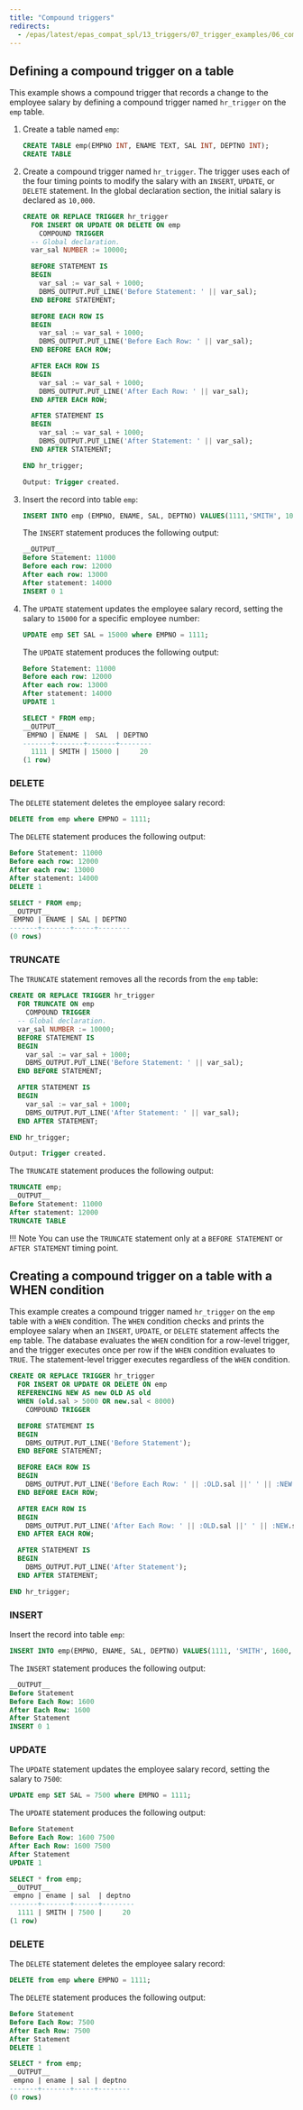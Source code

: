 ```yaml
---
title: "Compound triggers"
redirects:
  - /epas/latest/epas_compat_spl/13_triggers/07_trigger_examples/06_compound_trigger/ #generated for docs/epas/reorg-role-use-case-mode
---
```


<div id="compound_trigger" class="registered_link"></div>

## Defining a compound trigger on a table

This example shows a compound trigger that records a change to the employee salary by defining a compound trigger named `hr_trigger` on the `emp` table.

1. Create a table named `emp`:

   ```sql
   CREATE TABLE emp(EMPNO INT, ENAME TEXT, SAL INT, DEPTNO INT);
   CREATE TABLE
   ```

2. Create a compound trigger named `hr_trigger`. The trigger uses each of the four timing points to modify the salary with an `INSERT`, `UPDATE`, or `DELETE` statement. In the global declaration section, the initial salary is declared as `10,000`.

   ```sql
   CREATE OR REPLACE TRIGGER hr_trigger
     FOR INSERT OR UPDATE OR DELETE ON emp
       COMPOUND TRIGGER
     -- Global declaration.
     var_sal NUMBER := 10000;

     BEFORE STATEMENT IS
     BEGIN
       var_sal := var_sal + 1000;
       DBMS_OUTPUT.PUT_LINE('Before Statement: ' || var_sal);
     END BEFORE STATEMENT;

     BEFORE EACH ROW IS
     BEGIN
       var_sal := var_sal + 1000;
       DBMS_OUTPUT.PUT_LINE('Before Each Row: ' || var_sal);
     END BEFORE EACH ROW;

     AFTER EACH ROW IS
     BEGIN
       var_sal := var_sal + 1000;
       DBMS_OUTPUT.PUT_LINE('After Each Row: ' || var_sal);
     END AFTER EACH ROW;

     AFTER STATEMENT IS
     BEGIN
       var_sal := var_sal + 1000;
       DBMS_OUTPUT.PUT_LINE('After Statement: ' || var_sal);
     END AFTER STATEMENT;

   END hr_trigger;

   Output: Trigger created.
   ```

3. Insert the record into table `emp`:

   ```sql
   INSERT INTO emp (EMPNO, ENAME, SAL, DEPTNO) VALUES(1111,'SMITH', 10000, 20);
   ```

   The `INSERT` statement produces the following output:

   ```sql
   __OUTPUT__
   Before Statement: 11000
   Before each row: 12000
   After each row: 13000
   After statement: 14000
   INSERT 0 1
   ```

4. The `UPDATE` statement updates the employee salary record, setting the salary to `15000` for a specific employee number:

   ```sql
   UPDATE emp SET SAL = 15000 where EMPNO = 1111;
   ```

   The `UPDATE` statement produces the following output:

   ```sql
   Before Statement: 11000
   Before each row: 12000
   After each row: 13000
   After statement: 14000
   UPDATE 1

   SELECT * FROM emp;
   __OUTPUT__
    EMPNO | ENAME |  SAL  | DEPTNO
   -------+-------+-------+--------
     1111 | SMITH | 15000 |     20
   (1 row)
   ```

### DELETE

The `DELETE` statement deletes the employee salary record:

```sql
DELETE from emp where EMPNO = 1111;
```

The `DELETE` statement produces the following output:

```sql
Before Statement: 11000
Before each row: 12000
After each row: 13000
After statement: 14000
DELETE 1

SELECT * FROM emp;
__OUTPUT__
 EMPNO | ENAME | SAL | DEPTNO
-------+-------+-----+--------
(0 rows)
```
### TRUNCATE

The `TRUNCATE` statement removes all the records from the `emp` table:

```sql
CREATE OR REPLACE TRIGGER hr_trigger
  FOR TRUNCATE ON emp
    COMPOUND TRIGGER
  -- Global declaration.
  var_sal NUMBER := 10000;
  BEFORE STATEMENT IS
  BEGIN
    var_sal := var_sal + 1000;
    DBMS_OUTPUT.PUT_LINE('Before Statement: ' || var_sal);
  END BEFORE STATEMENT;

  AFTER STATEMENT IS
  BEGIN
    var_sal := var_sal + 1000;
    DBMS_OUTPUT.PUT_LINE('After Statement: ' || var_sal);
  END AFTER STATEMENT;

END hr_trigger;

Output: Trigger created.
```

The `TRUNCATE` statement produces the following output:

```sql
TRUNCATE emp;
__OUTPUT__
Before Statement: 11000
After statement: 12000
TRUNCATE TABLE
```

!!! Note
    You can use the `TRUNCATE` statement only at a `BEFORE STATEMENT` or `AFTER STATEMENT` timing point.

## Creating a compound trigger on a table with a WHEN condition

This example creates a compound trigger named `hr_trigger` on the `emp` table with a `WHEN` condition. The `WHEN` condition checks and prints the employee salary when an `INSERT`, `UPDATE`, or `DELETE` statement affects the `emp` table. The database evaluates the `WHEN` condition for a row-level trigger, and the trigger executes once per row if the `WHEN` condition evaluates to `TRUE`. The statement-level trigger executes regardless of the `WHEN` condition.

```sql
CREATE OR REPLACE TRIGGER hr_trigger
  FOR INSERT OR UPDATE OR DELETE ON emp
  REFERENCING NEW AS new OLD AS old
  WHEN (old.sal > 5000 OR new.sal < 8000)
    COMPOUND TRIGGER

  BEFORE STATEMENT IS
  BEGIN
    DBMS_OUTPUT.PUT_LINE('Before Statement');
  END BEFORE STATEMENT;

  BEFORE EACH ROW IS
  BEGIN
    DBMS_OUTPUT.PUT_LINE('Before Each Row: ' || :OLD.sal ||' ' || :NEW.sal);
  END BEFORE EACH ROW;

  AFTER EACH ROW IS
  BEGIN
    DBMS_OUTPUT.PUT_LINE('After Each Row: ' || :OLD.sal ||' ' || :NEW.sal);
  END AFTER EACH ROW;

  AFTER STATEMENT IS
  BEGIN
    DBMS_OUTPUT.PUT_LINE('After Statement');
  END AFTER STATEMENT;

END hr_trigger;
```
### INSERT

Insert the record into table `emp`:

```sql
INSERT INTO emp(EMPNO, ENAME, SAL, DEPTNO) VALUES(1111, 'SMITH', 1600, 20);
```

The `INSERT` statement produces the following output:

```sql
__OUTPUT__
Before Statement
Before Each Row: 1600
After Each Row: 1600
After Statement
INSERT 0 1
```

### UPDATE

The `UPDATE` statement updates the employee salary record, setting the salary to `7500`:

```sql
UPDATE emp SET SAL = 7500 where EMPNO = 1111;
```

The `UPDATE` statement produces the following output:

```sql
Before Statement
Before Each Row: 1600 7500
After Each Row: 1600 7500
After Statement
UPDATE 1

SELECT * from emp;
__OUTPUT__
 empno | ename | sal  | deptno
-------+-------+------+--------
  1111 | SMITH | 7500 |     20
(1 row)
```

### DELETE

The `DELETE` statement deletes the employee salary record:

```sql
DELETE from emp where EMPNO = 1111;
```

The `DELETE` statement produces the following output:

```sql
Before Statement
Before Each Row: 7500
After Each Row: 7500
After Statement
DELETE 1

SELECT * from emp;
__OUTPUT__
 empno | ename | sal | deptno
-------+-------+-----+--------
(0 rows)
```
